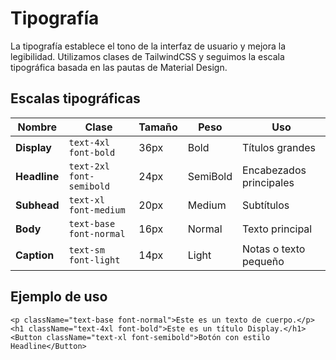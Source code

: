 
<Meta title="Tokens/Typography" />

# Tipografía

La tipografía establece el tono de la interfaz de usuario y mejora la legibilidad. Utilizamos clases de TailwindCSS y seguimos la escala tipográfica basada en las pautas de Material Design.

## Escalas tipográficas

<table>
  <thead>
    <tr>
      <th>Nombre</th>
      <th>Clase</th>
      <th>Tamaño</th>
      <th>Peso</th>
      <th>Uso</th>
    </tr>
  </thead>
  <tbody>
    <tr>
      <td><b>Display</b></td>
      <td><code>text-4xl font-bold</code></td>
      <td>36px</td>
      <td>Bold</td>
      <td>Títulos grandes</td>
    </tr>
    <tr>
      <td><b>Headline</b></td>
      <td><code>text-2xl font-semibold</code></td>
      <td>24px</td>
      <td>SemiBold</td>
      <td>Encabezados principales</td>
    </tr>
    <tr>
      <td><b>Subhead</b></td>
      <td><code>text-xl font-medium</code></td>
      <td>20px</td>
      <td>Medium</td>
      <td>Subtítulos</td>
    </tr>
    <tr>
      <td><b>Body</b></td>
      <td><code>text-base font-normal</code></td>
      <td>16px</td>
      <td>Normal</td>
      <td>Texto principal</td>
    </tr>
    <tr>
      <td><b>Caption</b></td>
      <td><code>text-sm font-light</code></td>
      <td>14px</td>
      <td>Light</td>
      <td>Notas o texto pequeño</td>
    </tr>
  </tbody>
</table>

## Ejemplo de uso

```tsx
<p className="text-base font-normal">Este es un texto de cuerpo.</p>
<h1 className="text-4xl font-bold">Este es un título Display.</h1>
<Button className="text-xl font-semibold">Botón con estilo Headline</Button>
